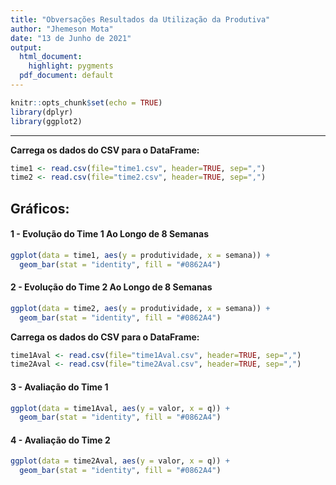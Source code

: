 ```yaml
---
title: "Obversações Resultados da Utilização da Produtiva"
author: "Jhemeson Mota"
date: "13 de Junho de 2021"
output:
  html_document:
    highlight: pygments
  pdf_document: default
---
```


```r
knitr::opts_chunk$set(echo = TRUE)
library(dplyr)
library(ggplot2)
```
* * *

**Carrega os dados do CSV para o DataFrame:**

```r
time1 <- read.csv(file="time1.csv", header=TRUE, sep=",")
time2 <- read.csv(file="time2.csv", header=TRUE, sep=",")
```

## Gráficos:

#### 1 - Evolução do Time 1 Ao Longo de 8 Semanas

```r

ggplot(data = time1, aes(y = produtividade, x = semana)) +
  geom_bar(stat = "identity", fill = "#0862A4")


```

#### 2 - Evolução do Time 2 Ao Longo de 8 Semanas

```r

ggplot(data = time2, aes(y = produtividade, x = semana)) +
  geom_bar(stat = "identity", fill = "#0862A4")

```

**Carrega os dados do CSV para o DataFrame:**

```r
time1Aval <- read.csv(file="time1Aval.csv", header=TRUE, sep=",")
time2Aval <- read.csv(file="time2Aval.csv", header=TRUE, sep=",")
```

#### 3 - Avaliação do Time 1

```r

ggplot(data = time1Aval, aes(y = valor, x = q)) +
  geom_bar(stat = "identity", fill = "#0862A4")


```

#### 4 - Avaliação do Time 2

```r

ggplot(data = time2Aval, aes(y = valor, x = q)) +
  geom_bar(stat = "identity", fill = "#0862A4")


```
